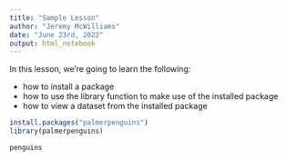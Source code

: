 ```yaml
---
title: "Sample Lesson"
author: "Jeremy McWilliams"
date: "June 23rd, 2022"
output: html_notebook
---
```


In this lesson, we're going to learn the following:

* how to install a package
* how to use the library function to make use of the installed package
* how to view a dataset from the installed package






```r
install.packages("palmerpenguins")
library(palmerpenguins)
```


```r

penguins



```

